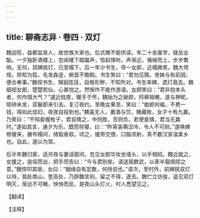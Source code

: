 ```yaml
---
---
---
```

title: 聊斋志异 · 卷四 · 双灯
---

魏运旺，益都盆泉人，故世族大家也。后式微不能供读。年二十余废学，就岳业酤。一夕独卧酒楼上，忽闻楼下踏蹴声，惊起悚听。声渐近，循梯而上，步步繁响。无何，双婢挑灯，已至榻下。后一年少书生，导一女郎，近榻微笑。魏大愕怪。转知为狐，毛发森竖，俯首不敢睨。书生笑曰：“君勿见猜。舍妹与有前因，便合奉事。”魏视书生，锦貂炫目，自惭形秽，不知所对。书生率婢，遗灯竟去。魏细视女郎，楚楚若仙，心甚悦之。然惭怍不能作游语。女顾笑曰：“君非抱本头者，何作措大气？”遽近枕席，暖手于怀。魏始为之破颜，捋裤相嘲，遂与狎昵。晓钟未发，双鬟即来引去。复订夜约。至晚女果至，笑曰：“痴郎何福，不费一钱，得如此佳妇，夜夜自投到也。”魏喜无人，置酒与饮，赌藏枚，女子十有九赢。乃笑曰：“不知妾握枚子，君自猜之，中则胜，否则负。若使妾猜，君当无赢时。”遂如其言，通夕为乐。既而将寝，曰：“昨宵衾褥涩冷，令人不可耐。”遂唤婢袱被来，展布榻间，绮縠香软。顷之，缓带交偎，口脂浓射，真不数汉家温柔乡也。自此，遂以为常。

后半年魏归家，适月夜与妻话窗间，忽见女郎华妆坐墙头，以手相招。魏近就之，女援之，逾垣而出，把手而告曰：“今与君别矣。请送我数武，以表半载绸缪之意。”魏惊叩其故，女曰：“姻缘自有定数，何待说也。”语次，至村外，前婢挑双灯以待，竟赴南山，登高处，乃辞魏言别。留之不得，遂去。魏伫立彷徨，遥见双灯明灭，渐远不可睹，怏怏而反。是夜山头灯火，村人悉望见之。

【翻译】

【注释】

